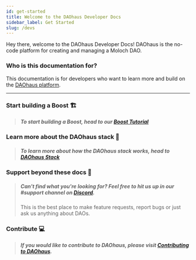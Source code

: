 ```yaml
---
id: get-started
title: Welcome to the DAOhaus Developer Docs
sidebar_label: Get Started
slug: /devs
---
```


Hey there, welcome to the DAOhaus Developer Docs! DAOhaus is the no-code platform for creating and managing a Moloch DAO.

### Who is this documentation for?

This documentation is for developers who want to learn more and build on the [DAOhaus platform](https://app.daohaus.club).

---

### Start building a Boost 🏗

> ##### To start building a Boost, head to our [Boost Tutorial](/docs/devs/build-a-boost)

### Learn more about the DAOhaus stack 📖

> ##### To learn more about how the DAOhaus stack works, head to [DAOhaus Stack](/docs/devs/overview)

### Support beyond these docs 👋

> ##### Can't find what you're looking for? Feel free to hit us up in our <span class='channels'>#support</span> channel on [Discord](https://discord.gg/daohaus).
> This is the best place to make feature requests, report bugs or just ask us anything about DAOs.

### Contribute 💻

> ##### If you would like to contribute to DAOhaus,  please visit [Contributing to DAOhaus](https://daohaus.club/docs/handbook/contributors/get-started).

